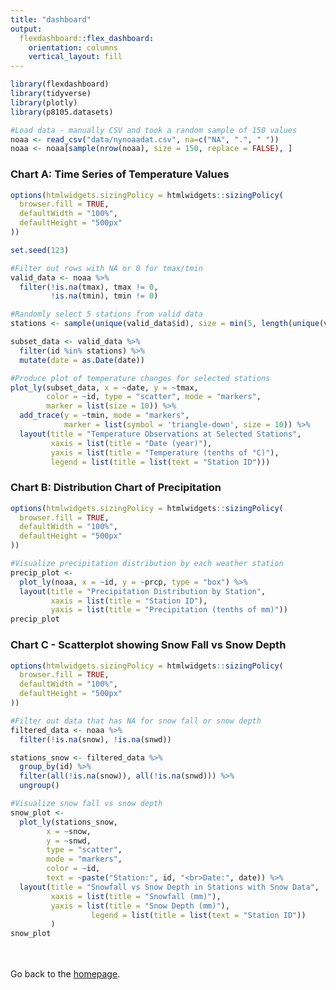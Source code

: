 ```yaml
---
title: "dashboard"
output: 
  flexdashboard::flex_dashboard:
    orientation: columns
    vertical_layout: fill
---
```


```r
library(flexdashboard)
library(tidyverse)
library(plotly)
library(p8105.datasets)

#Load data - manually CSV and took a random sample of 150 values 
noaa <- read_csv("data/nynoaadat.csv", na=c("NA", ".", " "))
noaa <- noaa[sample(nrow(noaa), size = 150, replace = FALSE), ]
```


### Chart A: Time Series of Temperature Values 
```r
options(htmlwidgets.sizingPolicy = htmlwidgets::sizingPolicy(
  browser.fill = TRUE,
  defaultWidth = "100%",
  defaultHeight = "500px"
))

set.seed(123)

#Filter out rows with NA or 0 for tmax/tmin
valid_data <- noaa %>%
  filter(!is.na(tmax), tmax != 0,
         !is.na(tmin), tmin != 0)

#Randomly select 5 stations from valid data
stations <- sample(unique(valid_data$id), size = min(5, length(unique(valid_data$id))))

subset_data <- valid_data %>%
  filter(id %in% stations) %>%
  mutate(date = as.Date(date))

#Produce plot of temperature changes for selected stations
plot_ly(subset_data, x = ~date, y = ~tmax,
        color = ~id, type = "scatter", mode = "markers",
        marker = list(size = 10)) %>%
  add_trace(y = ~tmin, mode = "markers",
            marker = list(symbol = 'triangle-down', size = 10)) %>%
  layout(title = "Temperature Observations at Selected Stations",
         xaxis = list(title = "Date (year)"),
         yaxis = list(title = "Temperature (tenths of °C)"),
         legend = list(title = list(text = "Station ID")))
```


### Chart B: Distribution Chart of Precipitation
```r
options(htmlwidgets.sizingPolicy = htmlwidgets::sizingPolicy(
  browser.fill = TRUE,
  defaultWidth = "100%",
  defaultHeight = "500px"
))

#Visualize precipitation distribution by each weather station
precip_plot <- 
  plot_ly(noaa, x = ~id, y = ~prcp, type = "box") %>%
  layout(title = "Precipitation Distribution by Station",
         xaxis = list(title = "Station ID"),
         yaxis = list(title = "Precipitation (tenths of mm)"))
precip_plot
```


### Chart C - Scatterplot showing Snow Fall vs Snow Depth 
```r
options(htmlwidgets.sizingPolicy = htmlwidgets::sizingPolicy(
  browser.fill = TRUE,
  defaultWidth = "100%",
  defaultHeight = "500px"
))

#Filter out data that has NA for snow fall or snow depth 
filtered_data <- noaa %>%
  filter(!is.na(snow), !is.na(snwd))

stations_snow <- filtered_data %>%
  group_by(id) %>%
  filter(all(!is.na(snow)), all(!is.na(snwd))) %>%
  ungroup()

#Visualize snow fall vs snow depth 
snow_plot <- 
  plot_ly(stations_snow, 
        x = ~snow, 
        y = ~snwd, 
        type = "scatter", 
        mode = "markers",
        color = ~id, 
        text = ~paste("Station:", id, "<br>Date:", date)) %>%
  layout(title = "Snowfall vs Snow Depth in Stations with Snow Data",
         xaxis = list(title = "Snowfall (mm)"),
         yaxis = list(title = "Snow Depth (mm)"), 
                  legend = list(title = list(text = "Station ID"))
         )
snow_plot
```
<br><br>
Go back to the [homepage](index.html). 
